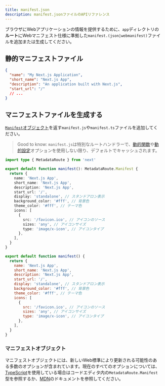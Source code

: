 ```yaml
---
title: manifest.json
description: manifest.jsonファイルのAPIリファレンス
---
```


ブラウザにWebアプリケーションの情報を提供するために、`app`ディレクトリの**ルート**にWebマニフェスト仕様に準拠した`manifest.(json|webmanifest)`ファイルを追加または生成してください。

## 静的マニフェストファイル

```json filename="app/manifest.json | app/manifest.webmanifest"
{
  "name": "My Next.js Application",
  "short_name": "Next.js App",
  "description": "An application built with Next.js",
  "start_url": "/"
  // ...
}
```

## マニフェストファイルを生成する

[`Manifest`オブジェクト](#manifest-object)を返す`manifest.js`や`manifest.ts`ファイルを追加してください。

> Good to know: `manifest.js`は特別なルートハンドラーで、[動的関数](/docs/app/building-your-application/caching#dynamic-functions)や[動的設定](/docs/app/building-your-application/caching#segment-config-options)オプションを使用しない限り、デフォルトでキャッシュされます。

```ts filename="app/manifest.ts" switcher
import type { MetadataRoute } from 'next'

export default function manifest(): MetadataRoute.Manifest {
  return {
    name: 'Next.js App',
    short_name: 'Next.js App',
    description: 'Next.js App',
    start_url: '/',
    display: 'standalone', // スタンドアロン表示
    background_color: '#fff', // 背景色
    theme_color: '#fff', // テーマ色
    icons: [
      {
        src: '/favicon.ico', // アイコンのソース
        sizes: 'any', // アイコンサイズ
        type: 'image/x-icon', // アイコンタイプ
      },
    ],
  }
}
```

```js filename="app/manifest.js" switcher
export default function manifest() {
  return {
    name: 'Next.js App',
    short_name: 'Next.js App',
    description: 'Next.js App',
    start_url: '/',
    display: 'standalone', // スタンドアロン表示
    background_color: '#fff', // 背景色
    theme_color: '#fff', // テーマ色
    icons: [
      {
        src: '/favicon.ico', // アイコンのソース
        sizes: 'any', // アイコンサイズ
        type: 'image/x-icon', // アイコンタイプ
      },
    ],
  }
}
```

### マニフェストオブジェクト

マニフェストオブジェクトには、新しいWeb標準により更新される可能性のある多数のオプションが含まれています。現在のすべてのオプションについては、[TypeScript](https://nextjs.org/docs/app/building-your-application/configuring/typescript#typescript-plugin)を使用している場合はコードエディタ内の`MetadataRoute.Manifest`型を参照するか、[MDN](https://developer.mozilla.org/docs/Web/Manifest)のドキュメントを参照してください。